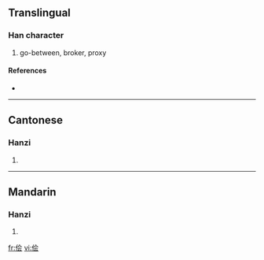 {{also|儈}}
==Translingual==

===Han character===
{{Han char|rn=9|rad=人|as=06|sn=8|four=|canj=人人一戈 (OOMI)}}

# go-between, broker, proxy

====References====
* {{Han ref|kx=0102.291|hdz=10150.030|uh=4FA9|ud=20393}}

----

==Cantonese==

===Hanzi===
{{yue-hanzi|jyut=|y=kui2}}

# {{defn|Cantonese}}

----

==Mandarin==

===Hanzi===
{{cmn-hanzi|tra=儈|pin=[[kuài]] ([[kuai4]])|wg=k'uai<sup>4</sup>}}

# {{defn|Mandarin}}

[[fr:侩]]
[[vi:侩]]